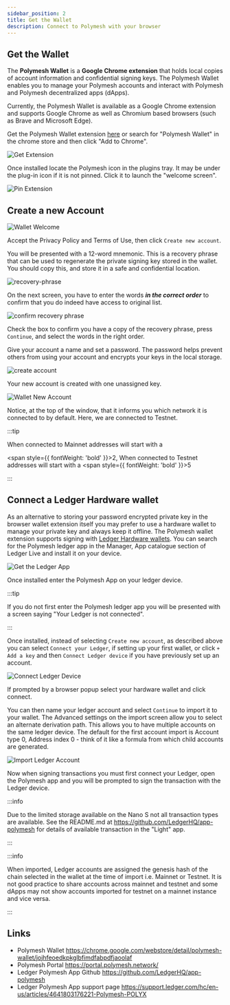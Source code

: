 ```yaml
---
sidebar_position: 2
title: Get the Wallet
description: Connect to Polymesh with your browser
---
```


## Get the Wallet

The **Polymesh Wallet** is a **Google Chrome extension** that holds local copies of account information and confidential signing keys. The Polymesh Wallet enables you to manage your Polymesh accounts and interact with Polymesh and Polymesh decentralized apps (dApps).

Currently, the Polymesh Wallet is available as a Google Chrome extension and supports Google Chrome as well as Chromium based browsers (such as Brave and Microsoft Edge).

Get the Polymesh Wallet extension [here](https://chrome.google.com/webstore/detail/polymesh-wallet/jojhfeoedkpkglbfimdfabpdfjaoolaf) or search for "Polymesh Wallet" in the chrome store and then click "Add to Chrome".

![Get Extension](images/get_chrome_extension.png)

Once installed locate the Polymesh icon in the plugins tray. It may be under the plug-in icon if it is not pinned. Click it to launch the "welcome screen".

![Pin Extension](images/pin_extension.png)

## Create a new Account

![Wallet Welcome](images/welcome.png)

Accept the Privacy Policy and Terms of Use, then click `Create new account`.

You will be presented with a 12-word mnemonic. This is a recovery phrase that can be used to regenerate the private signing key stored in the wallet. You should copy this, and store it in a safe and confidential location.

![recovery-phrase](images/recovery-phrase.png)

On the next screen, you have to enter the words **_in the correct order_** to confirm that you do indeed have access to original list.

![confirm recovery phrase](images/confirm-recovery-phrase.png)

Check the box to confirm you have a copy of the recovery phrase, press `Continue`, and select the words in the right order.

Give your account a name and set a password. The password helps prevent others from using your account and encrypts your keys in the local storage.

![create account](images/create_account.png)

Your new account is created with one unassigned key.

![Wallet New Account](images/new_account.png)

Notice, at the top of the window, that it informs you which network it is connected to by default. Here, we are connected to Testnet.

:::tip

When connected to Mainnet addresses will start with a

<span style={{ fontWeight: 'bold' }}>2</span>, When connected to Testnet
addresses will start with a <span style={{ fontWeight: 'bold' }}>5</span>

:::

## Connect a Ledger Hardware wallet

As an alternative to storing your password encrypted private key in the browser wallet extension itself you may prefer to use a hardware wallet to manage your private key and always keep it offline. The Polymesh wallet extension supports signing with [Ledger Hardware wallets](https://support.ledger.com/hc/en-us/articles/4641803176221-Polymesh-POLYX-?docs=true). You can search for the Polymesh ledger app in the Manager, App catalogue section of Ledger Live and install it on your device.

![Get the Ledger App](images/get-ledger-app.png)

Once installed enter the Polymesh App on your ledger device.

:::tip

If you do not first enter the Polymesh ledger app you will be presented with a
screen saying "Your Ledger is not connected".

:::

Once installed, instead of selecting `Create new account`, as described above you can select `Connect your Ledger`, if setting up your first wallet, or click `+ Add a key` and then `Connect Ledger device` if you have previously set up an account.

![Connect Ledger Device](images/connect-ledger-device.png)

If prompted by a browser popup select your hardware wallet and click connect.

You can then name your ledger account and select `Continue` to import it to your wallet. The Advanced settings on the import screen allow you to select an alternate derivation path. This allows you to have multiple accounts on the same ledger device. The default for the first account import is Account type 0, Address index 0 - think of it like a formula from which child accounts are generated.

![Import Ledger Account](images/import-ledger-account.png)

Now when signing transactions you must first connect your Ledger, open the Polymesh app and you will be prompted to sign the transaction with the Ledger device.

:::info

Due to the limited storage available on the Nano S not all transaction types
are available. See the README.md at <a href="https://github.com/LedgerHQ/app-polymesh">https://github.com/LedgerHQ/app-polymesh</a>
for details of available transaction in the "Light" app.

:::

:::info

When imported, Ledger accounts are assigned the genesis hash of the chain
selected in the wallet at the time of import i.e. Mainnet or Testnet. It is
not good practice to share accounts across mainnet and testnet and some dApps
may not show accounts imported for testnet on a mainnet instance and vice
versa.

:::

## Links

- Polymesh Wallet https://chrome.google.com/webstore/detail/polymesh-wallet/jojhfeoedkpkglbfimdfabpdfjaoolaf
- Polymesh Portal https://portal.polymesh.network/
- Ledger Polymesh App Github https://github.com/LedgerHQ/app-polymesh
- Ledger Polymesh App support page https://support.ledger.com/hc/en-us/articles/4641803176221-Polymesh-POLYX
